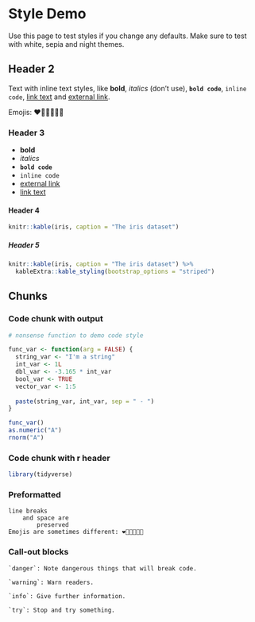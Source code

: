 # Style Demo {#style-demo}

Use this page to test styles if you change any defaults. Make sure to test with white, sepia and night themes.

## Header 2

Text with inline text styles, like **bold**, *italics* (don't use), **`bold code`**, `inline code`, [link text](#style-demo) and <a href="google.com" target="_blank">external link</a>. 

Emojis: ❤️🧡💛💚💙💜

### Header 3

* **bold**
* *italics*
* **`bold code`**
* `inline code`
* <a target="_blank" href="https://debruine.github.io">external link</a>
* [link text](#style-demo)

#### Header 4

```r
knitr::kable(iris, caption = "The iris dataset")
```

##### Header 5

```r
knitr::kable(iris, caption = "The iris dataset") %>%
  kableExtra::kable_styling(bootstrap_options = "striped")
```

## Chunks

### Code chunk with output

```r
# nonsense function to demo code style

func_var <- function(arg = FALSE) {
  string_var <- "I'm a string"
  int_var <- 1L
  dbl_var <- -3.165 * int_var
  bool_var <- TRUE
  vector_var <- 1:5
  
  paste(string_var, int_var, sep = " - ")
}

func_var()
as.numeric("A")
rnorm("A")
```

### Code chunk with r header

```r
library(tidyverse)
```

### Preformatted

```
line breaks
    and space are
        preserved 
Emojis are sometimes different: ❤️🧡💛💚💙💜
```
### Call-out blocks

```block
`danger`: Note dangerous things that will break code.
```

```block
`warning`: Warn readers.
```

```block
`info`: Give further information.
```

```block
`try`: Stop and try something.
```
